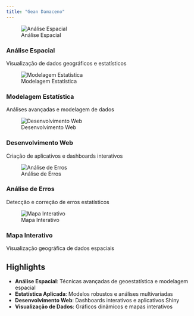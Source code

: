 ```yaml
---
title: "Gean Damaceno"
---
```


::: {.auto-carousel}
::: {.carousel-wrapper}
::: {.carousel-slide .active}
![Análise Espacial](imagem/img1.png){.carousel-image}

::: {.slide-caption}
### Análise Espacial
Visualização de dados geográficos e estatísticos
:::
:::

::: {.carousel-slide}
![Modelagem Estatística](imagem/img2.png){.carousel-image}

::: {.slide-caption}
### Modelagem Estatística
Análises avançadas e modelagem de dados
:::
:::

::: {.carousel-slide}
![Desenvolvimento Web](imagem/quarto.jpg){.carousel-image}

::: {.slide-caption}
### Desenvolvimento Web
Criação de aplicativos e dashboards interativos
:::
:::

::: {.carousel-slide}
![Análise de Erros](imagem/erro.png){.carousel-image}

::: {.slide-caption}
### Análise de Erros
Detecção e correção de erros estatísticos
:::
:::

::: {.carousel-slide}
![Mapa Interativo](imagem/map.png){.carousel-image}

::: {.slide-caption}
### Mapa Interativo
Visualização geográfica de dados espaciais
:::
:::
::::
:::

## Highlights

- **Análise Espacial**: Técnicas avançadas de geoestatística e modelagem espacial
- **Estatística Aplicada**: Modelos robustos e análises multivariadas  
- **Desenvolvimento Web**: Dashboards interativos e aplicativos Shiny
- **Visualização de Dados**: Gráficos dinâmicos e mapas interativos

```{=html}
<script>
// Carrossel automático simples
(function() {
  const slides = document.querySelectorAll('.carousel-slide');
  let currentSlide = 0;
  
  function nextSlide() {
    // Remove active de todos os slides
    slides.forEach(slide => slide.classList.remove('active'));
    
    // Adiciona active no slide atual
    slides[currentSlide].classList.add('active');
    
    // Próximo slide
    currentSlide = (currentSlide + 1) % slides.length;
  }
  
  // Inicia o carrossel - 4 segundos
  if (slides.length > 0) {
    setInterval(nextSlide, 2000);
  }
})();
</script>
```
